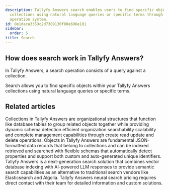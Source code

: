 ```yaml
---
description: Tallyfy Answers search enables users to find specific objects within
  collections using natural language queries or specific terms through a query-based
  operation system.
id: 0e1daca3353c2d7389130f80e696e101
sidebar:
  order: 5
title: Search
---
```


## How does search work in Tallyfy Answers?


In Tallyfy Answers, a search operation consists of a query against a collection.

Search allows you to find specific objects within your Tallyfy Answers collections using natural language queries or specific terms.



<PageTree />


## Related articles
<CardGrid>
<LinkTitleCard header="<b>Answers > Collections</b>" href="/products/answers/collections/" > Collections in Tallyfy Answers are organizational structures that function like database tables to group related objects together while providing dynamic schema detection efficient organization searchability scalability and complete management capabilities through create read update and delete operations. </LinkTitleCard>
<LinkTitleCard header="<b>Answers > Objects</b>" href="/products/answers/objects/" > Objects in Tallyfy Answers are fundamental JSON-formatted data records that belong to collections and can be indexed retrieved and searched with flexible schemas that automatically detect properties and support both custom and auto-generated unique identifiers. </LinkTitleCard>
<LinkTitleCard header="<b>Overview</b>" href="/products/answers/" > Tallyfy Answers is a next-generation search solution that combines vector database indexing with AI-powered LLM responses to provide semantic search capabilities as an alternative to traditional search vendors like Elasticsearch and Algolia. </LinkTitleCard>
<LinkTitleCard header="<b>Answers > Pricing for Answers neural search</b>" href="/products/answers/pricing/" > Tallyfy Answers neural search pricing requires direct contact with their team for detailed information and custom solutions. </LinkTitleCard>
</CardGrid>